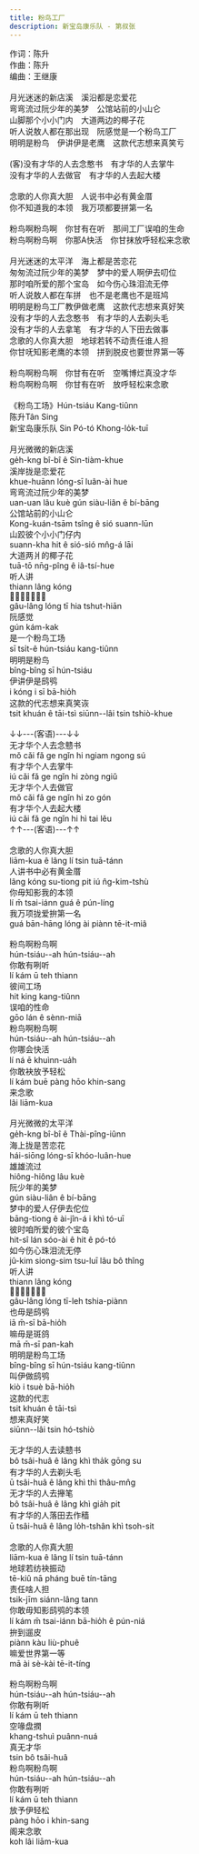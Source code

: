 ```yaml
---
title: 粉鸟工厂
description: 新宝岛康乐队 - 第叔张
---
```


作词：陈升<br />作曲：陈升<br />编曲：王继康<br /><br />月光迷迷的新店溪　溪沿都是恋爱花<br />弯弯流过阮少年的美梦　公馆站前的小山仑<br />山脚那个小小门内　大道两边的椰子花<br />听人说敖人都在那出现　阮感觉是一个粉鸟工厂<br />明明是粉鸟　伊讲伊是老鹰　这款代志想来真笑亏<br /><br />(客)没有才华的人去念憨书　有才华的人去掌牛<br />没有才华的人去做官　有才华的人去起大楼<br /><br />念歌的人你真大胆　人说书中必有黄金厝<br />你不知道我的本领　我万项都要拼第一名<br /><br />粉鸟啊粉鸟啊　你甘有在听　那间工厂误咱的生命<br />粉鸟啊粉鸟啊　你那A快活　你甘抹放呼轻松来念歌<br /><br />月光迷迷的太平洋　海上都是苦恋花<br />匆匆流过阮少年的美梦　梦中的爱人啊伊去叨位<br />那时咱所爱的那个宝岛　如今伤心珠泪流无停<br />听人说敖人都在车拼　也不是老鹰也不是班鸠<br />明明是粉鸟工厂教伊做老鹰　这款代志想来真好笑<br />没有才华的人去念憨书　有才华的人去剃头毛<br />没有才华的人去拿笔　有才华的人下田去做事<br />念歌的人你真大胆　地球若转不动责任谁人担<br />你甘呒知影老鹰的本领　拼到脱皮也要世界第一等<br /><br />粉鸟啊粉鸟啊　你甘有在听　空嘴博烂真没才华<br />粉鸟啊粉鸟啊　你甘有在听　放呼轻松来念歌<br /><br />《粉鸟工场》Hún-tsiáu Kang-tiûnn<br />陈升Tân Sing<br />新宝岛康乐队 Sin Pó-tó Khong-lo̍k-tuī<br /><br />月光微微的新店溪<br />ge̍h-kng bî-bî ê Sin-tiàm-khue<br />溪岸拢是恋爱花<br />khue-huānn lóng-sī luân-ài hue<br />弯弯流过阮少年的美梦<br />uan-uan lâu kuè gún siàu-liân ê bí-bāng<br />公馆站前的小山仑<br />Kong-kuán-tsām tsîng ê sió suann-lūn<br />山跤彼个小小门仔内<br />suann-kha hit ê sió-sió mn̂g-á lāi<br />大道两爿的椰子花<br />tuā-tō nn̄g-pîng ê iâ-tsí-hue<br />听人讲<br />thiann lâng kóng<br />𠢕人拢伫遐出现<br />gâu-lâng lóng tī hia tshut-hiān<br />阮感觉<br />gún kám-kak<br />是一个粉鸟工场<br />sī tsi̍t-ê hún-tsiáu kang-tiûnn<br />明明是粉鸟<br />bîng-bîng sī hún-tsiáu<br />伊讲伊是鸱鸮<br />i kóng i sī bā-hio̍h<br />这款的代志想来真笑诙<br />tsit khuán ê tāi-tsì siūnn--lâi tsin tshiò-khue<br /><br />↓↓---(客语)---↓↓<br />无才华个人去念戆书<br />mǒ cǎi fǎ ge ngǐn hi ngiam ngong sú<br />有才华个人去掌牛<br />iú cǎi fǎ ge ngǐn hi zòng ngiǔ<br />无才华个人去做官<br />mǒ cǎi fǎ ge ngǐn hi zo gón<br />有才华个人去起大楼<br />iú cǎi fǎ ge ngǐn hi hì tai lěu<br />↑↑---(客语)---↑↑<br /><br />念歌的人你真大胆<br />liām-kua ê lâng lí tsin tuā-tánn<br />人讲书中必有黄金厝<br />lâng kóng su-tiong pit iú n̂g-kim-tshù<br />你毋知影我的本领<br />lí m̄ tsai-iánn guá ê pún-líng<br />我万项拢爱拚第一名<br />guá bān-hāng lóng ài piànn tē-it-miâ<br /><br />粉鸟啊粉鸟啊<br />hún-tsiáu--ah hún-tsiáu--ah<br />你敢有咧听<br />lí kám ū teh thiann<br />彼间工场<br />hit king kang-tiûnn<br />误咱的性命<br />gōo lán ê sènn-miā<br />粉鸟啊粉鸟啊<br />hún-tsiáu--ah hún-tsiáu--ah<br />你哪会快活<br />lí ná ē khuìnn-ua̍h<br />你敢袂放予轻松<br />lí kám buē pàng hōo khin-sang<br />来念歌<br />lâi liām-kua<br /><br />月光微微的太平洋<br />ge̍h-kng bî-bî ê Thài-pîng-iûnn<br />海上拢是苦恋花<br />hái-siōng lóng-sī khóo-luân-hue<br />雄雄流过<br />hiông-hiông lâu kuè<br />阮少年的美梦<br />gún siàu-liân ê bí-bāng<br />梦中的爱人仔伊去佗位<br />bāng-tiong ê ài-jîn-á i khì tó-uī<br />彼时咱所爱的彼个宝岛<br />hit-sî lán sóo-ài ê hit ê pó-tó<br />如今伤心珠泪流无停<br />jû-kim siong-sim tsu-luī lâu bô thîng<br />听人讲<br />thiann lâng kóng<br />𠢕人拢伫咧捙拚<br />gâu-lâng lóng tī-leh tshia-piànn<br />也毋是鸱鸮<br />iā m̄-sī bā-hio̍h<br />嘛毋是斑鸽<br />mā m̄-sī pan-kah<br />明明是粉鸟工场<br />bîng-bîng sī hún-tsiáu kang-tiûnn<br />叫伊做鸱鸮<br />kiò i tsuè bā-hio̍h<br />这款的代志<br />tsit khuán ê tāi-tsì<br />想来真好笑<br />siūnn--lâi tsin hó-tshiò<br /><br />无才华的人去读戆书<br />bô tsâi-huâ ê lâng khì tha̍k gōng su<br />有才华的人去剃头毛<br />ū tsâi-huâ ê lâng khì thì thâu-mn̂g<br />无才华的人去攑笔<br />bô tsâi-huâ ê lâng khì gia̍h pit<br />有才华的人落田去作穑<br />ū tsâi-huâ ê lâng lo̍h-tshân khì tsoh-sit<br /><br />念歌的人你真大胆<br />liām-kua ê lâng lí tsin tuā-tánn<br />地球若纺袂振动<br />tē-kiû nā pháng buē tín-tāng<br />责任啥人担<br />tsik-jīm siánn-lâng tann<br />你敢毋知影鸱鸮的本领<br />lí kám m̄ tsai-iánn bā-hio̍h ê pún-niá<br />拚到遛皮<br />piànn kàu liù-phuê<br />嘛爱世界第一等<br />mā ài sè-kài tē-it-tíng<br /><br />粉鸟啊粉鸟啊<br />hún-tsiáu--ah hún-tsiáu--ah<br />你敢有咧听<br />lí kám ū teh thiann<br />空喙盘撋<br />khang-tshuì puânn-nuá<br />真无才华<br />tsin bô tsâi-huâ<br />粉鸟啊粉鸟啊<br />hún-tsiáu--ah hún-tsiáu--ah<br />你敢有咧听<br />lí kám ū teh thiann<br />放予伊轻松<br />pàng hōo i khin-sang<br />阁来念歌<br />koh lâi liām-kua